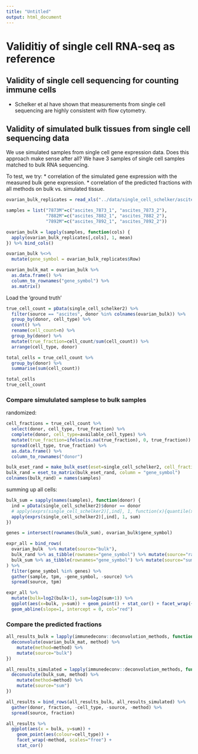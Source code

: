 ```yaml
---
title: "Untitled"
output: html_document
---
```



# Validitiy of single cell RNA-seq as reference

## Validity of single cell sequencing for counting immune cells
* Schelker et al have shown that measurements from single cell sequencing are highly consistent with flow cytometry. 

## Validity of simulated bulk tissues from single cell sequencing data
We use simulated samples from single cell gene expression data. Does this approach make sense after all? 
We have 3 samples of single cell samples matched to bulk RNA sequencing. 

To test, we try:
* correlation of the simulated gene expression with the measured bulk gene expression. 
* correlation of the predicted fractions with all methods on bulk vs. simulated tissue. 


```r
ovarian_bulk_replicates = read_xls("../data/single_cell_schelker/ascites_bulk_samples.xls") 

samples = list("7873M"=c("ascites_7873_1", "ascites_7873_2"),
               "7882M"=c("ascites_7882_1", "ascites_7882_2"),
               "7892M"=c("ascites_7892_1", "ascites_7892_2"))

ovarian_bulk = lapply(samples, function(cols) {
  apply(ovarian_bulk_replicates[,cols], 1, mean)
}) %>% bind_cols() 

ovarian_bulk %<>% 
  mutate(gene_symbol = ovarian_bulk_replicates$Row)

ovarian_bulk_mat = ovarian_bulk %>%
  as.data.frame() %>%
  column_to_rownames("gene_symbol") %>%
  as.matrix()
```

Load the 'ground truth'
```r
true_cell_count = pData(single_cell_schelker2) %>% 
  filter(source == "ascites", donor %in% colnames(ovarian_bulk)) %>% 
  group_by(donor, cell_type) %>% 
  count() %>% 
  rename(cell_count=n) %>% 
  group_by(donor) %>%
  mutate(true_fraction=cell_count/sum(cell_count)) %>% 
  arrange(cell_type, donor)

total_cells = true_cell_count %>% 
  group_by(donor) %>%
  summarise(sum(cell_count))

total_cells
true_cell_count

```

### Compare simululated samplese to bulk samples

randomized: 

```r
cell_fractions = true_cell_count %>%
  select(donor, cell_type, true_fraction) %>%
  complete(donor, cell_type=available_cell_types) %>%
  mutate(true_fraction=ifelse(is.na(true_fraction), 0, true_fraction)) %>%
  spread(cell_type, true_fraction) %>%
  as.data.frame() %>%
  column_to_rownames("donor")

bulk_eset_rand = make_bulk_eset(eset=single_cell_schelker2, cell_fractions = cell_fractions, n_cells=500)
bulk_rand = eset_to_matrix(bulk_eset_rand, column = "gene_symbol")
colnames(bulk_rand) = names(samples)

```

summing up all cells: 
```r
bulk_sum = sapply(names(samples), function(donor) {
  ind = pData(single_cell_schelker2)$donor == donor
  # apply(exprs(single_cell_schelker2)[,ind], 1, function(x){quantile(x, c(.98))})
  apply(exprs(single_cell_schelker2)[,ind], 1, sum)
})
```


```r
genes = intersect(rownames(bulk_sum), ovarian_bulk$gene_symbol)

expr_all = bind_rows(
  ovarian_bulk  %>% mutate(source="bulk"),
  bulk_rand %>% as_tibble(rownames="gene_symbol") %>% mutate(source="rand"),
  bulk_sum %>% as_tibble(rownames="gene_symbol") %>% mutate(source="sum")
) %>% 
  filter(gene_symbol %in% genes) %>%
  gather(sample, tpm, -gene_symbol, -source) %>%
  spread(source, tpm)
```


```r
expr_all %>%
  mutate(bulk=log2(bulk+1), sum=log2(sum+1)) %>%
  ggplot(aes(x=bulk, y=sum)) + geom_point() + stat_cor() + facet_wrap(~sample) + 
  geom_abline(slope=1, intercept = 0, col="red")

```

### Compare the predicted fractions
```r
all_results_bulk = lapply(immunedeconv::deconvolution_methods, function(method) {
  deconvolute(ovarian_bulk_mat, method) %>%
    mutate(method=method) %>%
    mutate(source="bulk")
})

all_results_simulated = lapply(immunedeconv::deconvolution_methods, function(method) {
  deconvolute(bulk_sum, method) %>%
    mutate(method=method) %>%
    mutate(source="sum")
})

all_results = bind_rows(all_results_bulk, all_results_simulated) %>%
  gather(donor, fraction, -cell_type, -source, -method) %>%
  spread(source, fraction)

```

```r
all_results %>%
  ggplot(aes(x = bulk, y=sum)) +
    geom_point(aes(colour=cell_type)) + 
    facet_wrap(~method, scales="free") + 
    stat_cor()

```

<!-- ### second dataset -->
<!-- We have another dataset from Chung 2017 et al with single cell and matched bulk.  -->
<!-- We do the same comparison.  -->


<!-- ```{r, cache=TRUE} -->
<!-- single_cell_chung = read_tsv("../data/single_cell_chung/GSE75688_GEO_processed_Breast_Cancer_raw_TPM_matrix.txt") -->

<!-- single_cell_chung2 = single_cell_chung %>% -->
<!--   gather(sample, tpm, -gene_id, -gene_name, -gene_type) %>% -->
<!--   select(gene_name, sample, tpm) %>% -->
<!--   group_by(sample, gene_name) %>% -->
<!--   summarise(tpm=sum(tpm)) %>% -->
<!--   ungroup() %>%  -->
<!--   separate(sample, into=c("donor", "sample"), sep="_") -->
<!-- ``` -->

<!-- ### Overview of bulk samples -->
<!-- ```{r} -->
<!-- single_cell_chung2 %>%  -->
<!--   select(donor, sample) %>% -->
<!--   distinct() %>% -->
<!--   filter(sample %in% c("Pooled", "Tumor")) -->
<!-- ``` -->


<!-- ### Separate bulk and single cells -->
<!-- ```{r, cache=TRUE} -->
<!-- chung_bulk = single_cell_chung2 %>% -->
<!--   filter(sample %in% c("Pooled", "Tumor")) %>% -->
<!--   filter(!(donor == "BC01" & sample == "Tumor")) %>% # remove double bulk reference for sample 1 %>% -->
<!--   mutate(source="bulk") -->

<!-- chung_sum = single_cell_chung2 %>% -->
<!--   filter(!sample %in% c("Pooled", "Tumor")) %>%  -->
<!--   group_by(donor, gene_name) %>% -->
<!--   summarise(tpm = sum(tpm)) %>% -->
<!--   ungroup() %>%  -->
<!--   mutate(source="sum") -->

<!-- genes = intersect(chung_bulk$gene_name %>% unique(), chung_sum$gene_name %>% unique()) -->

<!-- all_results_chung = bind_rows(chung_bulk, chung_sum) %>% -->
<!--   spread(source, tpm) -->
<!-- ``` -->